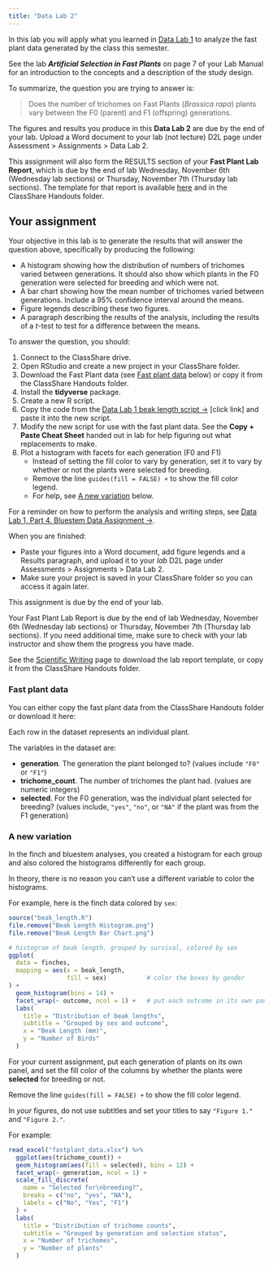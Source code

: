 ```yaml
---
title: "Data Lab 2"
---
```


In this lab you will apply what you learned in [Data Lab 1](lab1.html) to analyze the fast plant data generated by the class this semester.

See the lab ***Artificial Selection in Fast Plants*** on page 7 of your Lab Manual for an introduction to the concepts and a description of the study design.

To summarize, the question you are trying to answer is:

<blockquote class="text-success">Does the number of trichomes on Fast Plants (<i>Brassica rapa</i>) plants vary between the F0 (parent) and F1 (offspring) generations.</blockquote>

The figures and results you produce in this **Data Lab 2** are <span class="text-danger">due by the end of your lab</span>. Upload a Word document to your lab (not lecture) D2L page under Assessment > Assignments > Data Lab 2.

This assignment will also form the RESULTS section of your **Fast Plant Lab Report**, which is <span class="text-warning">due by the end of lab Wednesday, November 6th</span> (Wednesday lab sections) or <span class="text-warning">Thursday, November 7th</span> (Thursday lab sections). The template for that report is available [here](sci_writing.html#fast-plant-lab-report-template) and in the ClassShare Handouts folder.


## Your assignment

Your objective in this lab is to generate the results that will answer the question above, specifically by producing the following:

- A histogram showing how the distribution of numbers of trichomes varied between generations. It should also show which plants in the F0 generation were selected for breeding and which were not.
- A bar chart showing how the mean number of trichomes varied between generations. Include a 95% confidence interval around the means.
- Figure legends describing these two figures.
- A paragraph describing the results of the analysis, including the results of a *t*-test to test for a difference between the means.

To answer the question, you should:

1. Connect to the ClassShare drive.
2. Open RStudio and create a new project in your ClassShare folder.
3. Download the Fast Plant data (see [Fast plant data] below) or copy it from the ClassShare Handouts folder.
4. Install the **tidyverse** package.
5. Create a new R script.
6. Copy the code from the [Data Lab 1 beak length script  &rarr;](lab1_beak_length_script.html) [click link] and paste it into the new script.
7. Modify the new script for use with the fast plant data. See the **Copy + Paste Cheat Sheet** handed out in lab for help figuring out what replacements to make.
8. Plot a histogram with facets for each generation (F0 and F1)
    - Instead of setting the fill color to vary by generation, set it to vary by whether or not the plants were selected for breeding.
    - Remove the line `guides(fill = FALSE) +` to show the fill color legend.
    - For help, see [A new variation] below.

For a reminder on how to perform the analysis and writing steps, see [Data Lab 1, Part 4. Bluestem Data Assignment &rarr;](lab1_4_bluestem.html).

When you are finished:

- Paste your figures into a Word document, add figure legends and a Results paragraph, and upload it to your *lab* D2L page under Assessments > Assignments > Data Lab 2.
- Make sure your project is saved in your ClassShare folder so you can access it again later.

This assignment is <span class="text-danger">due by the end of your lab</span>.

Your Fast Plant Lab Report is <span class="text-warning">due by the end of lab Wednesday, November 6th</span> (Wednesday lab sections) or <span class="text-warning">Thursday, November 7th</span> (Thursday lab sections). If you need additional time, make sure to check with your lab instructor and show them the progress you have made.

See the [Scientific Writing](sci_writing.html#fast-plant-lab-report-template) page to download the lab report template, or copy it from the ClassShare Handouts folder.

### Fast plant data

You can either copy the fast plant data from the ClassShare Handouts folder or download it here:

<a href="fastplant_data.xlsx"><i class="fas fa-file-excel fa-5x"></i></a>

Each row in the dataset represents an individual plant.

The variables in the dataset are:

- **generation**. The generation the plant belonged to? (values include `"F0"` or `"F1"`)
- **trichome_count**. The number of trichomes the plant had. (values are numeric integers)
- **selected**. For the F0 generation, was the individual plant selected for breeding? (values include, `"yes"`, `"no"`, or `"NA"` if the plant was from the F1 generation)

### A new variation

In the finch and bluestem analyses, you created a histogram for each group and also colored the histograms differently for each group.

In theory, there is no reason you can't use a different variable to color the histograms.

For example, here is the finch data colored by `sex`:

```r
source("beak_length.R")
file.remove("Beak Length Histogram.png")
file.remove("Beak Length Bar Chart.png")
```

```r
# histogram of beak length, grouped by survival, colored by sex
ggplot(
  data = finches,
  mapping = aes(x = beak_length,
                fill = sex)           # color the boxes by gender
) +
  geom_histogram(bins = 14) +
  facet_wrap(~ outcome, ncol = 1) +   # put each outcome in its own panel
  labs(
    title = "Distribution of beak lengths",
    subtitle = "Grouped by sex and outcome",
    x = "Beak Length (mm)",
    y = "Number of Birds"
  )
```

For your current assignment, put each generation of plants on its own panel, and set the fill color of the columns by whether the plants were **selected** for breeding or not.

Remove the line `guides(fill = FALSE) +` to show the fill color legend.

In *your* figures, do not use subtitles and set your titles to say `"Figure 1."` and `"Figure 2."`.

For example:

```r
read_excel("fastplant_data.xlsx") %>% 
  ggplot(aes(trichome_count)) +
  geom_histogram(aes(fill = selected), bins = 12) +
  facet_wrap(~ generation, ncol = 1) +
  scale_fill_discrete(
    name = "Selected for\nbreeding?",
    breaks = c("no", "yes", "NA"),
    labels = c("No", "Yes", "F1")
  ) +
  labs(
    title = "Distribution of trichome counts",
    subtitle = "Grouped by generation and selection status",
    x = "Number of trichomes",
    y = "Number of plants"
  )
```



